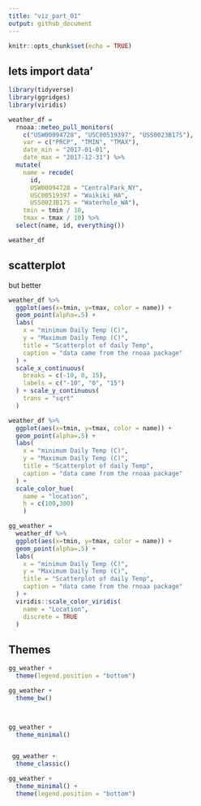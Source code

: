 ```yaml
---
title: "viz_part_01"
output: github_document
---
```


```r
knitr::opts_chunk$set(echo = TRUE)
```


## lets import data'

```r
library(tidyverse)
library(ggridges)
library(viridis)

```




```r
weather_df = 
  rnoaa::meteo_pull_monitors(
    c("USW00094728", "USC00519397", "USS0023B17S"),
    var = c("PRCP", "TMIN", "TMAX"), 
    date_min = "2017-01-01",
    date_max = "2017-12-31") %>%
  mutate(
    name = recode(
      id, 
      USW00094728 = "CentralPark_NY", 
      USC00519397 = "Waikiki_HA",
      USS0023B17S = "Waterhole_WA"),
    tmin = tmin / 10,
    tmax = tmax / 10) %>%
  select(name, id, everything())

weather_df
```


## scatterplot
but better

```r
weather_df %>% 
  ggplot(aes(x=tmin, y=tmax, color = name)) +
  geom_point(alpha=.5) +
  labs(
    x = "minimum Daily Temp (C)",
    y = "Maximum Daily Temp (C)",
    title = "Scatterplot of daily Temp",
    caption = "data came from the rnoaa package"
  ) +
  scale_x_continuous(
    breaks = c(-10, 0, 15),
    labels = c("-10", "0", "15")
  ) + scale_y_continuous(
    trans = "sqrt"
  )

```


```r
weather_df %>% 
  ggplot(aes(x=tmin, y=tmax, color = name)) +
  geom_point(alpha=.5) +
  labs(
    x = "minimum Daily Temp (C)",
    y = "Maximum Daily Temp (C)",
    title = "Scatterplot of daily Temp",
    caption = "data came from the rnoaa package"
  ) +
  scale_color_hue(
    name = "location",
    h = c(100,300)
    )

```


```r
gg_weather = 
  weather_df %>% 
  ggplot(aes(x=tmin, y=tmax, color = name)) +
  geom_point(alpha=.5) +
  labs(
    x = "minimum Daily Temp (C)",
    y = "Maximum Daily Temp (C)",
    title = "Scatterplot of daily Temp",
    caption = "data came from the rnoaa package"
  ) +
  viridis::scale_color_viridis(
    name = "Location", 
    discrete = TRUE
  )
```


## Themes

```r
gg_weather +
  theme(legend.position = "bottom")
```


```r
gg_weather +
  theme_bw()



gg_weather +
  theme_minimal()


 gg_weather +
  theme_classic()
```




```r
gg_weather +
  theme_minimal() +
  theme(legend.position = "bottom") 


```


